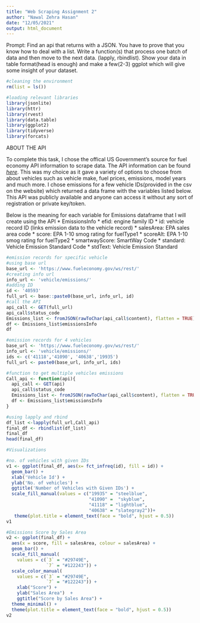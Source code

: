 ```yaml
---
title: "Web Scraping Assignment 2"
author: "Nawal Zehra Hasan"
date: "12/05/2021"
output: html_document
---
```



Prompt: Find an api that returns with a JSON. You have to prove that you know how to deal with a list. 
Write a function(s) that process one batch of data and then move to the next data. (lapply, rbindlist). Show your data in table format(head is enough) and make a few(2-3) ggplot which will give some insight of your dataset.   


```r
#cleaning the environment
rm(list = ls())
```


```r
#loading relevant libraries
library(jsonlite)
library(httr)
library(rvest)
library(data.table)
library(ggplot2)
library(tidyverse)
library(forcats)
```
ABOUT THE API

To complete this task, I chose the offical US Government's source for fuel economy API information to scrape data. The API information can be found [*here*](https://www.fueleconomy.gov/feg/ws/). This was my choice as it gave a variety of options to choose from about vehicles such as vehicle make, fuel prices, emissions, model years and much more. I chose emissions for a few vehicle IDs(provided in the csv on the website) which returned a data frame with the variables listed below. This API was publicly available and anyone can access it without any sort of registration or private key/token. 

Below is the meaning for each variable for Emissions dataframe that I will create using the API
* EmissionsInfo
* efid: engine family ID
* id: vehicle record ID (links emission data to the vehicle record)
* salesArea: EPA sales area code
* score: EPA 1-10 smog rating for fuelType1
* scoreAlt: EPA 1-10 smog rating for fuelType2
* smartwayScore: SmartWay Code
* standard: Vehicle Emission Standard Code
* stdText: Vehicle Emission Standard

```r
#emission records for specific vehicle
#using base url
base_url <- 'https://www.fueleconomy.gov/ws/rest/'
#creating info url
info_url <- 'vehicle/emissions/'
#adding ID
id <- '40593'
full_url <- base::paste0(base_url, info_url, id)
#call the API
api_call <- GET(full_url)  
api_call$status_code
Emissions_list <- fromJSON(rawToChar(api_call$content), flatten = TRUE)
df <- Emissions_list$emissionsInfo
df
```


```r
#emission records for 4 vehicles
base_url <- 'https://www.fueleconomy.gov/ws/rest/'
info_url <- 'vehicle/emissions/'
ids <- c('41118','41090', '40638','19935')
full_url <- paste0(base_url, info_url, ids)
```



```r
#function to get multiple vehicles emissions
Call_api <- function(api){
  api_call <- GET(api)
  api_call$status_code
  Emissions_list <- fromJSON(rawToChar(api_call$content), flatten = TRUE)
  df <- Emissions_list$emissionsInfo
}
```


```r
#using lapply and rbind 
df_list <-lapply(full_url,Call_api)
final_df <- rbindlist(df_list) 
final_df  
head(final_df)
```


```r
#Visualizations

#no. of vehicles with given IDs
v1 <- ggplot(final_df, aes(x= fct_infreq(id), fill = id)) +
  geom_bar() +
  xlab('Vehicle Id') +
  ylab('No. of vehicles') + 
  ggtitle('Number of Vehicles with Given IDs') +
  scale_fill_manual(values = c("19935" = "steelblue", 
                               "41090" =  "skyblue", 
                               "41118" = "lightblue", 
                               "40638" = "slategray2"))+
   theme(plot.title = element_text(face = "bold", hjust = 0.5))
v1
```


```r
#Emissions Score by Sales Area
v2 <- ggplot(final_df) +
  aes(x = score, fill = salesArea, colour = salesArea) +
  geom_bar() +
  scale_fill_manual(
    values = c(`3` = "#29749E",
               `7` = "#122243")) +
  scale_color_manual(
    values = c(`3` = "#29749E",
               `7` = "#122243")) +
    xlab("Score") +
    ylab("Sales Area")  +
    ggtitle("Score by Sales Area") +
  theme_minimal() +
  theme(plot.title = element_text(face = "bold", hjust = 0.5))
v2 
```


